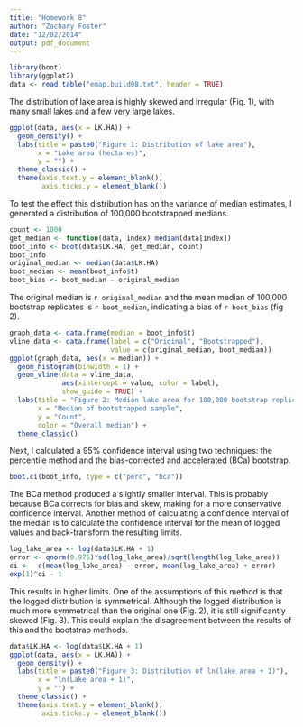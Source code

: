 ```yaml
---
title: "Homework 8"
author: "Zachary Foster"
date: "12/02/2014"
output: pdf_document
---
```


```r
library(boot)
library(ggplot2)
data <- read.table("emap.build08.txt", header = TRUE)
```

The distribution of lake area is highly skewed and irregular (Fig. 1), with many small lakes and a few very large lakes. 

```r
ggplot(data, aes(x = LK.HA)) + 
  geom_density() +
  labs(title = paste0("Figure 1: Distribution of lake area"), 
       x = "Lake area (hectares)", 
       y = "") +
  theme_classic() +
  theme(axis.text.y = element_blank(),
        axis.ticks.y = element_blank())
```

To test the effect this distribution has on the variance of median estimates, I generated a distribution of 100,000 bootstrapped medians.

```r
count <- 1000
get_median <- function(data, index) median(data[index])
boot_info <- boot(data$LK.HA, get_median, count)
boot_info
original_median <- median(data$LK.HA)
boot_median <- mean(boot_info$t)
boot_bias <- boot_median - original_median
```

The original median is `r original_median` and the mean median of 100,000 bootstrap replicates is `r boot_median`, indicating a bias of `r boot_bias` (fig 2). 

```r
graph_data <- data.frame(median = boot_info$t)
vline_data <- data.frame(label = c("Original", "Bootstrapped"),
                         value = c(original_median, boot_median))
ggplot(graph_data, aes(x = median)) +
  geom_histogram(binwidth = 1) +
  geom_vline(data = vline_data,
             aes(xintercept = value, color = label),
             show_guide = TRUE) +
  labs(title = "Figure 2: Median lake area for 100,000 bootstrap replicates", 
       x = "Median of bootstrapped sample", 
       y = "Count", 
       color = "Overall median") +
  theme_classic()
```

Next, I calculated a 95% confidence interval using two techniques: the percentile method and the bias-corrected and accelerated (BCa) bootstrap. 

```r
boot.ci(boot_info, type = c("perc", "bca"))
```

The BCa method produced a slightly smaller interval. 
This is probably because BCa corrects for bias and skew, making for a more conservative confidence interval. 
Another method of calculating a confidence interval of the median is to calculate the confidence interval for the mean of logged values and back-transform the resulting limits. 

```r
log_lake_area <- log(data$LK.HA + 1)
error <- qnorm(0.975)*sd(log_lake_area)/sqrt(length(log_lake_area))
ci <-  c(mean(log_lake_area) - error, mean(log_lake_area) + error)
exp(1)^ci - 1
```

This results in higher limits. 
One of the assumptions of this method is that the logged distribution is symmetrical. 
Although the logged distribution is much more symmetrical than the original one (Fig. 2), it is still significantly skewed (Fig. 3). 
This could explain the disagreement between the results of this and the bootstrap methods.

```r
data$LK.HA <- log(data$LK.HA + 1)
ggplot(data, aes(x = LK.HA)) + 
  geom_density() +
  labs(title = paste0("Figure 3: Distribution of ln(lake area + 1)"), 
       x = "ln(Lake area + 1)", 
       y = "") +
  theme_classic() +
  theme(axis.text.y = element_blank(),
        axis.ticks.y = element_blank())
```

